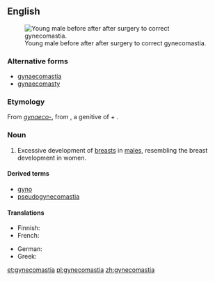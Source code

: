 ==English==
{{wikipedia}}
[[File:Adolescent_with_Gynecomastia.jpg|thumb|Young male before after after surgery to correct gynecomastia.]]

===Alternative forms===
* [[gynaecomastia]]
* [[gynaecomasty]]

===Etymology===
From ''[[gynaeco-]]'', from {{etyl|grc}} {{term|γῠναικός|||tr=gunaikos|lang=grc}}, a genitive of {{term|γυνή||woman|tr=gune|lang=grc}} + {{term|μαστός||breast|tr=mastos|lang=grc}}.

===Noun===
{{en-noun|s|-}}

# {{medicine}} Excessive development of [[breast]]s in [[male]]s, resembling the breast development in women.

====Derived terms====
* [[gyno]]
* [[pseudogynecomastia]]

====Translations====
{{trans-top|development of breasts in males}}
* Finnish: {{t-|fi|naisnisäisyys}}
* French: {{t|fr|gynécomastie|f}}
{{trans-mid}}
* German: {{t|de|Gynäkomastie|f}}
* Greek: {{t|el|γυναικομαστία|tr=ginaikomastía}}
{{trans-bottom}}

[[et:gynecomastia]]
[[pl:gynecomastia]]
[[zh:gynecomastia]]